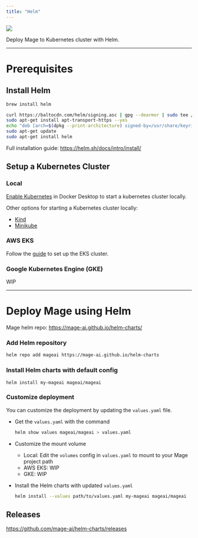 ```yaml
---
title: "Helm"
---
```


![](https://avatars.githubusercontent.com/u/15859888?s=200&v=4)

Deploy Mage to Kubernetes cluster with Helm.

---

# Prerequisites

## Install Helm

<CodeGroup>

```bash From Homebrew (macOS)
brew install helm
```

```bash From Apt (Debian/Ubuntu)
curl https://baltocdn.com/helm/signing.asc | gpg --dearmor | sudo tee /usr/share/keyrings/helm.gpg > /dev/null
sudo apt-get install apt-transport-https --yes
echo "deb [arch=$(dpkg --print-architecture) signed-by=/usr/share/keyrings/helm.gpg] https://baltocdn.com/helm/stable/debian/ all main" | sudo tee /etc/apt/sources.list.d/helm-stable-debian.list
sudo apt-get update
sudo apt-get install helm
```

</CodeGroup>

Full installation guide: https://helm.sh/docs/intro/install/

## Setup a Kubernetes Cluster

### Local
[Enable Kubernetes](https://docs.docker.com/desktop/kubernetes/#enable-kubernetes) in Docker Desktop to start a kubernetes cluster locally.

Other options for starting a Kubernetes cluster locally:
* [Kind](https://kind.sigs.k8s.io/docs/user/quick-start/)
* [Minikube](https://minikube.sigs.k8s.io/docs/start/)


### AWS EKS
Follow the [guide](https://docs.mage.ai/production/deploying-to-cloud/aws/setup#deploy-to-eks-cluster) to set up the EKS cluster.

### Google Kubernetes Engine (GKE)
WIP

---

# Deploy Mage using Helm

Mage helm repo: https://mage-ai.github.io/helm-charts/

### Add Helm repository
```bash
helm repo add mageai https://mage-ai.github.io/helm-charts
```

### Install Helm charts with default config
```
helm install my-mageai mageai/mageai
```

### Customize deployment 
You can customize the deployment by updating the `values.yaml` file.

- Get the `values.yaml` with the command
    
    ```bash
    helm show values mageai/mageai > values.yaml
    ```
    
- Customize the mount volume
  - Local: Edit the `volumes` config in `values.yaml` to mount to your Mage project path
  - AWS EKS: WIP
  - GKE: WIP

- Install the Helm charts with updated `values.yaml`
    ```bash
    helm install --values path/to/values.yaml my-mageai mageai/mageai
    ```
    
## Releases

https://github.com/mage-ai/helm-charts/releases
